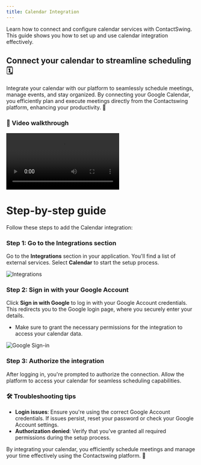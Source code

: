 ```yaml
---
title: Calendar Integration
---
```


Learn how to connect and configure calendar services with ContactSwing. This guide shows you how to set up and use calendar integration effectively.

## Connect your calendar to streamline scheduling 🗓️

Integrate your calendar with our platform to seamlessly schedule meetings, manage events, and stay organized. By connecting your Google Calendar, you efficiently plan and execute meetings directly from the Contactswing platform, enhancing your productivity. 🚀

### 🎥 Video walkthrough

<div class="card-video">
  <video src="https://storage.googleapis.com/helpsessionvideos/Contactswing/Videos/CAI.mp4" autoplay playsinline controls title="Calendar Integration"></video>
</div>

# Step-by-step guide

Follow these steps to add the Calendar integration:

### Step 1: Go to the Integrations section
Go to the **Integrations** section in your application. You'll find a list of external services. Select **Calendar** to start the setup process.

<img src="https://storage.googleapis.com/helpsessionvideos/Contactswing/images/04.jpg" alt="Integrations" />

### Step 2: Sign in with your Google Account
Click **Sign in with Google** to log in with your Google Account credentials. This redirects you to the Google login page, where you securely enter your details.
- Make sure to grant the necessary permissions for the integration to access your calendar data.

<img src="https://storage.googleapis.com/helpsessionvideos/Contactswing/images/05.jpg" alt="Google Sign-in" />

### Step 3: Authorize the integration
After logging in, you're prompted to authorize the connection. Allow the platform to access your calendar for seamless scheduling capabilities.

### 🛠️ Troubleshooting tips

- **Login issues**: Ensure you're using the correct Google Account credentials. If issues persist, reset your password or check your Google Account settings.
- **Authorization denied**: Verify that you've granted all required permissions during the setup process.

By integrating your calendar, you efficiently schedule meetings and manage your time effectively using the Contactswing platform. 🎯
